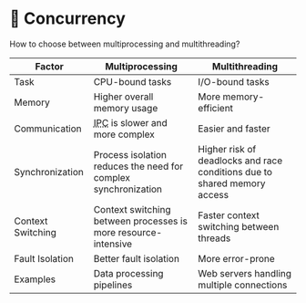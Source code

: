 # 🔀 Concurrency

How to choose between multiprocessing and multithreading?

| Factor            | Multiprocessing                                                                 | Multithreading                                                           |
| ----------------- | ------------------------------------------------------------------------------- | ------------------------------------------------------------------------ |
| Task              | CPU-bound tasks                                                                 | I/O-bound tasks                                                          |
| Memory            | Higher overall memory usage                                                     | More memory-efficient                                                    |
| Communication     | <abbr title="Inter-process communication">IPC</abbr> is slower and more complex | Easier and faster                                                        |
| Synchronization   | Process isolation reduces the need for complex synchronization                  | Higher risk of deadlocks and race conditions due to shared memory access |
| Context Switching | Context switching between processes is more resource-intensive                  | Faster context switching between threads                                 |
| Fault Isolation   | Better fault isolation                                                          | More error-prone                                                         |
| Examples          | Data processing pipelines                                                       | Web servers handling multiple connections                                |
